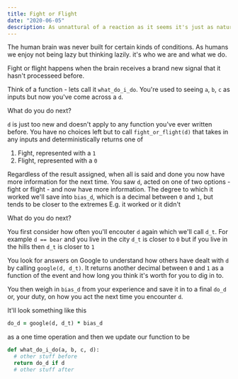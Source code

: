```yaml
---
title: Fight or Flight
date: "2020-06-05"
description: As unnattural of a reaction as it seems it's just as natural
---
```


The human brain was never built for certain kinds of conditions. As humans we enjoy not being lazy but thinking lazily. it's who we are and what we do.

Fight or flight happens when the brain receives a brand new signal that it hasn't processeed before.

Think of a function - lets call it `what_do_i_do`. You're used to seeing `a`, `b`, `c` as inputs but now you've come across a `d`.

What do you do next?

`d` is just too new and doesn't apply to any function you've ever written before. You have no choices left but to call `fight_or_flight(d)` that takes in any inputs and deterministically returns one of

1. Fight, represented with a `1`
2. Flight, represented with a `0`

Regardless of the result assigned, when all is said and done you now have more information for the next time. You saw `d`, acted on one of two options - fight or flight - and now have more information. The degree to which it worked we'll save into `bias_d`, which is a decimal between `0` and `1`, but tends to be closer to the extremes E.g. it worked or it didn't

What do you do next?

You first consider how often you'll encouter `d` again which we'll call `d_t`. For example `d == bear` and you live in the city `d_t` is closer to `0` but if you live in the hills then `d_t` is closer to `1`

You look for answers on Google to understand how others have dealt with `d` by calling `google(d, d_t)`. It returns another decimal between `0` and `1` as a function of the event and how long you think it's worth for you to dig in to.

You then weigh in `bias_d` from your experience and save it in to a final `do_d` or, your duty, on how you act the next time you encounter `d`.

It'll look something like this

```ruby
do_d = google(d, d_t) * bias_d
```

as a one time operation and then we update our function to be

```ruby
def what_do_i_do(a, b, c, d):
  # other stuff before
  return do_d if d
  # other stuff after
```
